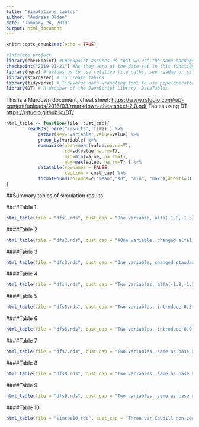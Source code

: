 ```yaml
---
title: "Simulations tables"
author: "Andreas Olden"
date: "January 24, 2019"
output: html_document
---
```


```r
knitr::opts_chunk$set(echo = TRUE)
```

```r

#Initiate project
library(checkpoint) #Checkpoint assures us that we use the same package versions
checkpoint("2019-01-21") #As they were at the date set in this function. i.e "2019-01-21"
library(here) # allows us to use relative file paths, see readme or simulations doc
library(stargazer) # To create tables
library(tidyverse) # Tidyverse data wrangling tool to use pipe-operator
library(DT) # A Wrapper of the JavaScript Library 'DataTables'
```

This is a Mardown document, cheat sheet: <https://www.rstudio.com/wp-content/uploads/2016/03/rmarkdown-cheatsheet-2.0.pdf>
Tables using DT <https://rstudio.github.io/DT/>

```r

html_table <- function(file, cust_cap){
        readRDS( here("results", file) ) %>% 
            gather(key="variable",value=value) %>% 
            group_by(variable) %>% 
            summarise(mean=mean(value,na.rm=T),
                      sd=sd(value,na.rm=T),
                      min=min(value, na.rm=T),
                      max=max(value, na.rm=T) ) %>% 
            datatable(rownames = FALSE, 
                      caption = cust_cap) %>%
            formatRound(columns=c("mean","sd", "min", "max"),digits=3)        
}

```

##Summary tables of simulation results

####Table 1
```r
html_table(file = "dfs1.rds", cust_cap = "One variable, alfa(-1.8,-1.5), beta(-0.02), xval(0), xsd(12.3)")
```

####Table 2

```r
html_table(file = "dfs2.rds", cust_cap = "#One variable, changed alfa1: alfa(-3,-1.5). This is 200% diff instead of 20%")
```

####Table 3

```r
html_table(file = "dfs3.rds", cust_cap = "One variable, changed standard dev of x-var (123 instead of 12.3)")
```

####Table 4

```r
html_table(file = "dfs4.rds", cust_cap = "Two variables, alfa(-1.8,-1.5), beta(-0.02, 0.2), xval(0), xsd(12.3, 1.8), corr(0)")
```

####Table 5

```r
html_table(file = "dfs5.rds", cust_cap = "Two variables, introduce 0.5 correlation between x's")
```

####Table 6

```r
html_table(file = "dfs6.rds", cust_cap = "Two variables, introduce 0.9 correlation between x's")
```

####Table 7

```r
html_table(file = "dfs7.rds", cust_cap = "Two variables, same as base but with sd*10 for X1 only")
```

####Table 8

```r
html_table(file = "dfs8.rds", cust_cap = "Two variables, same as base but with sd*10 for X1 AND X2")
```

####Table 9

```r
html_table(file = "dfs9.rds", cust_cap = "Two variables, same as base but with sd*10 for X1 AND X2 AND CORR(0.9)")
```

####Table 10

```r
html_table(file = "simres10.rds", cust_cap = "Three var Caudill non-zero mean and correlation")
```







